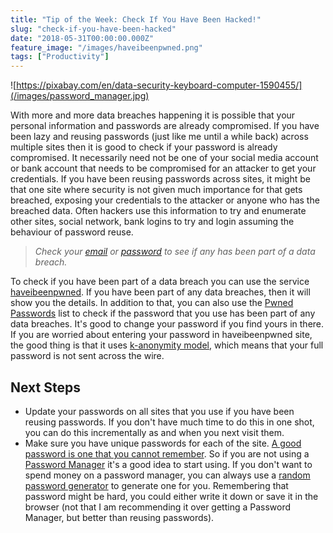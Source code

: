 ```yaml
---
title: "Tip of the Week: Check If You Have Been Hacked!"
slug: "check-if-you-have-been-hacked"
date: "2018-05-31T00:00:00.000Z"
feature_image: "/images/haveibeenpwned.png"
tags: ["Productivity"]
---
```


![https://pixabay.com/en/data-security-keyboard-computer-1590455/](/images/password_manager.jpg)

With more and more data breaches happening it is possible that your personal information and passwords are already compromised. If you have been lazy and reusing passwords (just like me until a while back) across multiple sites then it is good to check if your password is already compromised. It necessarily need not be one of your social media account or bank account that needs to be compromised for an attacker to get your credentials. If you have been reusing passwords across sites, it might be that one site where security is not given much importance for that gets breached, exposing your credentials to the attacker or anyone who has the breached data. Often hackers use this information to try and enumerate other sites, social network, bank logins to try and login assuming the behaviour of password reuse.

> _Check your [email](https://haveibeenpwned.com/) or [password](https://haveibeenpwned.com/Passwords) to see if any has been part of a data breach._

To check if you have been part of a data breach you can use the service [haveibeenpwned](https://haveibeenpwned.com/). If you have been part of any data breaches, then it will show you the details. In addition to that, you can also use the [Pwned Passwords](https://haveibeenpwned.com/Passwords) list to check if the password that you use has been part of any data breaches. It's good to change your password if you find yours in there. If you are worried about entering your password in haveibeenpwned site, the good thing is that it uses [k-anonymity model](https://www.troyhunt.com/ive-just-launched-pwned-passwords-version-2/), which means that your full password is not sent across the wire.

Next Steps
----------

*   Update your passwords on all sites that you use if you have been reusing passwords. If you don't have much time to do this in one shot, you can do this incrementally as and when you next visit them.
*   Make sure you have unique passwords for each of the site. [A good password is one that you cannot remember](https://www.troyhunt.com/only-secure-password-is-one-you-cant/). So if you are not using a [Password Manager](/posts/password-manager-get-one-if-you-havent-already/) it's a good idea to start using. If you don't want to spend money on a password manager, you can always use a [random password generator](https://www.lastpass.com/password-generator) to generate one for you. Remembering that password might be hard, you could either write it down or save it in the browser (not that I am recommending it over getting a Password Manager, but better than reusing passwords).